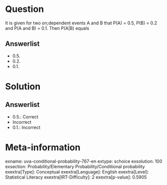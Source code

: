 Question
========

It is given for two on;dependent events A and B that P(A) = 0.5, P(B) = 0.2 and P(A and B) = 0.1. Then P(A|B) equals

Answerlist
----------

* 0.5.
* 0.2.
* 0.1.

Solution
========

Answerlist
----------

* 0.5.: Correct
* Incorrect
* 0.1.: Incorrect

Meta-information
================
exname: uva-conditional-probability-767-en
extype: schoice
exsolution: 100
exsection: Probability/Elementary Probability/Conditional probability
exextra[Type]: Conceptual
exextra[Language]: English
exextra[Level]: Statistical Literacy
exextra[IRT-Difficulty]: 2
exextra[p-value]: 0.5905
